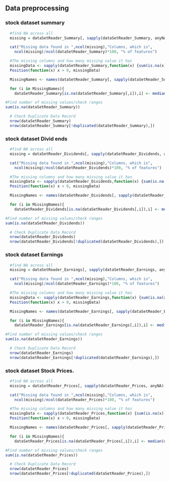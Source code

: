 ## Data preprocessing

### stock dataset summary
```r
  #find NA across all
  missing = dataSetReader_Summary[, sapply(dataSetReader_Summary, anyNA), drop = FALSE]

  cat("Missing data found in ",ncol(missing),"Columns, which is",
    ncol(missing)/ncol(dataSetReader_Summary)*100, "% of features")
```

```r
  #The missing columns and how many missing value it has
  missingData <- sapply(dataSetReader_Summary,function(x) {sum(is.na(x))})
  Position(function(x) x > 0, missingData)
```

```r
  MissingNames <- names(dataSetReader_Summary[, sapply(dataSetReader_Summary, anyNA), drop = FALSE])

  for (i in MissingNames){
    dataSetReader_Summary[is.na(dataSetReader_Summary[,i]),i] <- median(dataSetReader_Summary[,i],na.rm = T)}

#Find number of missing values/check ranges
sum(is.na(dataSetReader_Summary))
```

```r
  # Check Duplicate Data Record  
  nrow(dataSetReader_Summary)
  nrow(dataSetReader_Summary[!duplicated(dataSetReader_Summary),])
```

### stock dataset Divid ends
```r
  #find NA across all
  missing = dataSetReader_Dividends[, sapply(dataSetReader_Dividends, anyNA), drop = FALSE]

  cat("Missing data found in ",ncol(missing),"Columns, which is",
    ncol(missing)/ncol(dataSetReader_Dividends)*100, "% of features")
```

```r
  #The missing columns and how many missing value it has
  missingData <- sapply(dataSetReader_Dividends,function(x) {sum(is.na(x))})
  Position(function(x) x > 0, missingData)
```

```r
  MissingNames <- names(dataSetReader_Dividends[, sapply(dataSetReader_Dividends, anyNA), drop = FALSE])

  for (i in MissingNames){
    dataSetReader_Dividends[is.na(dataSetReader_Dividends[,i]),i] <- median(dataSetReader_Dividends[,i],na.rm = T)}

#Find number of missing values/check ranges
sum(is.na(dataSetReader_Dividends))
```

```r
  # Check Duplicate Data Record
  nrow(dataSetReader_Dividends)
  nrow(dataSetReader_Dividends[!duplicated(dataSetReader_Dividends),])
```

### stock dataset Earnings
```r
  #find NA across all
  missing = dataSetReader_Earnings[, sapply(dataSetReader_Earnings, anyNA), drop = FALSE]

  cat("Missing data found in ",ncol(missing),"Columns, which is",
    ncol(missing)/ncol(dataSetReader_Earnings)*100, "% of features")
```

```r
  #The missing columns and how many missing value it has
  missingData <- sapply(dataSetReader_Earnings,function(x) {sum(is.na(x))})
  Position(function(x) x > 0, missingData)
```

```r
  MissingNames <- names(dataSetReader_Earnings[, sapply(dataSetReader_Earnings, anyNA), drop = FALSE])

  for (i in MissingNames){
    dataSetReader_Earnings[is.na(dataSetReader_Earnings[,i]),i] <- median(dataSetReader_Earnings[,i],na.rm = T)}

#Find number of missing values/check ranges
sum(is.na(dataSetReader_Earnings))
```

```r
  # Check Duplicate Data Record
  nrow(dataSetReader_Earnings)
  nrow(dataSetReader_Earnings[!duplicated(dataSetReader_Earnings),])
```

### stock dataset Stock Prices.
```r
  #find NA across all
  missing = dataSetReader_Prices[, sapply(dataSetReader_Prices, anyNA), drop = FALSE]

  cat("Missing data found in ",ncol(missing),"Columns, which is",
    ncol(missing)/ncol(dataSetReader_Prices)*100, "% of features")
```

```r
  #The missing columns and how many missing value it has
  missingData <- sapply(dataSetReader_Prices,function(x) {sum(is.na(x))})
  Position(function(x) x > 0, missingData)
```

```r
  MissingNames <- names(dataSetReader_Prices[, sapply(dataSetReader_Prices, anyNA), drop = FALSE])

  for (i in MissingNames){
    dataSetReader_Prices[is.na(dataSetReader_Prices[,i]),i] <- median(dataSetReader_Prices[,i],na.rm = T)}

#Find number of missing values/check ranges
sum(is.na(dataSetReader_Prices))
```

```r
  # Check Duplicate Data Record
  nrow(dataSetReader_Prices)
  nrow(dataSetReader_Prices[!duplicated(dataSetReader_Prices),])
```
